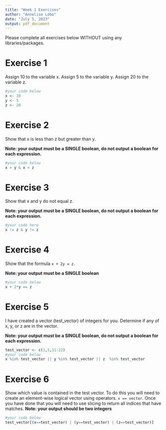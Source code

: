 ```yaml
---
title: "Week 1 Exercises"
author: "Annelise Lobo"
date: "July 5, 2023"
output: pdf_document
---
```


Please complete all exercises below WITHOUT using any libraries/packages.

# Exercise 1
Assign 10 to the variable x. Assign 5 to the variable y. Assign 20 to the variable z.

```r
#your code below
x <- 10
y <- 5
z <- 20
```


# Exercise 2
Show that x is less than z but greater than y.

**Note: your output must be a SINGLE boolean, do not output a boolean for each expression.**

```r
#your code below
x > y & x < z
```

# Exercise 3
Show that x and y do not equal z. 

**Note: your output must be a SINGLE boolean, do not output a boolean for each expression.**

```r
#your code here
x != z & y != z
```


# Exercise 4
Show that the formula `x + 2y = z`. 

**Note: your output must be a SINGLE boolean**

```r
#your code below
x + 2*y == z
```

# Exercise 5
I have created a vector (test_vector) of integers for you. Determine if any of x, y, or z are in the vector. 

**Note: your output must be a SINGLE boolean, do not output a boolean for each expression.**


```r
test_vector <- c(1,5,11:22)
#your code below
x %in% test_vector || y %in% test_vector || z  %in% test_vector
```

# Exercise 6
Show which value is contained in the test vector. To do this you will need to create an element-wise logical vector using operators. `x == vector`. Once you have done that you will need to use slicing to return all indices that have matches.
**Note: your output should be two integers**

```r
#your code below
test_vector[(x==test_vector) | (y==test_vector) | (z==test_vector)]
```

